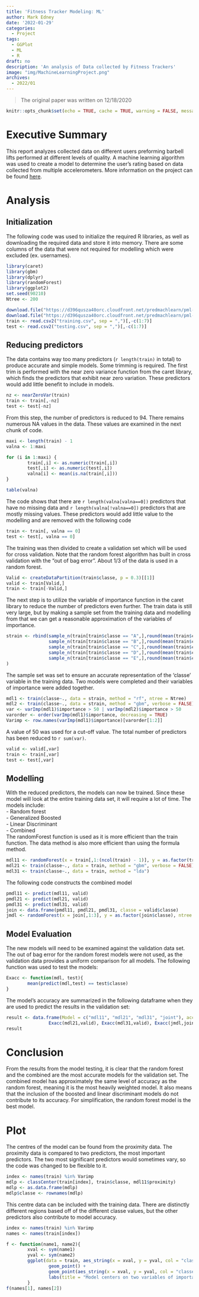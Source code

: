 ```yaml
---
title: 'Fitness Tracker Modeling: ML'
author: Mark Edney
date: '2022-01-29'
categories:
  - Project
tags:
  - GGPlot
  - ML
  - R
draft: no
description: 'An analysis of Data collected by Fitness Trackers'
image: "img/MachineLearningProject.png"
archives:
  - 2022/01
---
```


> The original paper was written on 12/18/2020

```r
knitr::opts_chunk$set(echo = TRUE, cache = TRUE, warning = FALSE, message = FALSE)
```

# Executive Summary
This report analyzes collected data on different users preforming barbell lifts
performed at different levels of quality. A machine learning algorithm was used
to create a model to determine the user's rating based on data collected from multiple
accelerometers. More information on the project can be found [here](http://web.archive.org/web/20161224072740/http:/groupware.les.inf.puc-rio.br/har).

# Analysis

## Initialization

The following code was used to initialize the required R libraries, as well as downloading the required data and store it into memory. There are some columns of the data that were not required for modelling which were excluded (ex. usernames).

```r

library(caret)
library(gbm)
library(dplyr)
library(randomForest)
library(ggplot2)
set.seed(90210)
Ntree <- 200

download.file("https://d396qusza40orc.cloudfront.net/predmachlearn/pml-training.csv", "training.csv")
download.file("https://d396qusza40orc.cloudfront.net/predmachlearn/pml-testing.csv", "testing.csv")
train <- read.csv2("training.csv", sep = ",")[,-c(1:7)]
test <- read.csv2("testing.csv", sep = ",")[,-c(1:7)]
```

## Reducing predictors

The data contains way too many predictors (`r length(train)` in total) to produce accurate and simple models.
Some trimming is required. The first trim is performed with the near zero variance function from the caret library, which finds the predictors that exhibit near zero variation. These predictors would add little benefit to include in models.

```r
nz <- nearZeroVar(train)
train <- train[,-nz]
test <- test[-nz]
```

From this step, the number of predictors is reduced to 94. There remains numerous NA values in the data. These values are examined in the next chunk of code.

```r
maxi <- length(train) - 1
valna <- 1:maxi

for (i in 1:maxi) {
        train[,i] <- as.numeric(train[,i])
        test[,i] <- as.numeric(test[,i])
        valna[i] <- mean(is.na(train[,i]))
}

table(valna)
```

The code shows that there are `r length(valna[valna==0])` predictors that have no missing
data and `r length(valna[!valna==0])` predictors that are mostly missing values.
These predictors would add little value to the modelling and are removed with the 
following code
```r
train <- train[, valna == 0]
test <- test[, valna == 0]
```

The training was then divided to create a validation set which will be used for
cross validation. Note that the random forest algorithm has built in cross validation
with the "out of bag error". About 1/3 of the data is used in a random forest. 

```r
Valid <- createDataPartition(train$classe, p = 0.3)[[1]]
valid <- train[Valid,]
train <- train[-Valid,]
```

The next step is to utilize the variable of importance function in the caret library to reduce the number of predictors even further. The train data is still very large, but by making a sample set from the training data and modelling from that we can get a reasonable approximation of the variables of importance.

```r
strain <- rbind(sample_n(train[train$classe == "A",],round(mean(train$classe == "A")*200,0)),
                sample_n(train[train$classe == "B",],round(mean(train$classe == "B")*200,0)),
                sample_n(train[train$classe == "C",],round(mean(train$classe == "C")*200,0)),
                sample_n(train[train$classe == "D",],round(mean(train$classe == "D")*200,0)),
                sample_n(train[train$classe == "E",],round(mean(train$classe == "E")*200,0))
)
```

The sample set was set to ensure an accurate representation of the 'classe' variable 
in the training data. Two models were completed and their variables of importance
were added together. 

```r
mdl1 <- train(classe~., data = strain, method = "rf", ntree = Ntree)
mdl2 <- train(classe~., data = strain, method = "gbm", verbose = FALSE)
var <- varImp(mdl1)$importance > 50 | varImp(mdl2)$importance > 50
varorder <- order(varImp(mdl1)$importance, decreasing = TRUE)
Varimp <- row.names(varImp(mdl1)$importance)[varorder[1:2]]
```

A value of 50 was used for a cut-off value. The total number of predictors has been 
reduced to `r sum(var)`. 

```r
valid <- valid[,var]
train <- train[,var]
test <- test[,var]
```

## Modelling

With the reduced predictors, the models can now be trained. Since these model will look
at the entire training data set, it will require a lot of time. The models include:\
        - Random forest\
        - Generalized Boosted\
        - Linear Discriminant\
        - Combined\
The randomForest function is used as it is more efficient than the train function. 
The data method is also more efficient than using the formula method. 

```r
mdl11 <- randomForest(x = train[,1:(ncol(train) - 1)], y = as.factor(train[,ncol(train)]), ntree = Ntree, proximity = TRUE)
mdl21 <- train(classe~., data = train, method = "gbm", verbose = FALSE)
mdl31 <- train(classe~., data = train, method = "lda")
```

The following code constructs the combined model

```r
pmdl11 <- predict(mdl11, valid)
pmdl21 <- predict(mdl21, valid)
pmdl31 <- predict(mdl31, valid)
join <- data.frame(pmdl11, pmdl21, pmdl31, classe = valid$classe)
jmdl <- randomForest(x = join[,1:3], y = as.factor(join$classe), ntree = Ntree)
```

## Model Evaluation 

The new models will need to be examined against the validation data set. The out of
bag error for the random forest models were not used, as the validation data provides
a uniform comparison for all models. The following function was used to test the models:

```r
Exacc <- function(mdl, test){
        mean(predict(mdl,test) == test$classe)
}
```

The model's accuracy are summarized in the following dataframe when they are used
to predict the results in the validation set:

```r
result <- data.frame(Model = c("mdl11", "mdl21", "mdl31", "joint"), accuracy = c(Exacc(mdl11,valid),
                Exacc(mdl21,valid), Exacc(mdl31,valid), Exacc(jmdl,join)))
result
```

# Conclusion 

From the results from the model testing, it is clear that the random forest and the combined are the most accurate models for the validation set. The combined model has approximately the same level of accuracy as the random forest, meaning it is the most heavily weighted model. It also means that the inclusion of the boosted and linear discriminant models do not contribute to its accuracy. For simplification, the random forest model is the best model.

# Plot

The centres of the model can be found from the proximity data. The proximity data is compared to two predictors, the most important predictors. The two most significant predictors would sometimes vary, so the code was changed to be flexible to it.

```r
index <- names(train) %in% Varimp
mdlp <- classCenter(train[index], train$classe, mdl11$proximity)
mdlp <- as.data.frame(mdlp)
mdlp$classe <- rownames(mdlp)
```

This centre data can be included with the training data. There are distinctly different regions based off of the different classe values, but the other predictors also contribute to model accuracy.

```r
index <- names(train) %in% Varimp
names <- names(train[index])

f <- function(name1, name2){
        xval <- sym(name1)
        yval <- sym(name2)
        ggplot(data = train, aes_string(x = xval, y = yval, col = "classe")) +
                geom_point() +
                geom_point(aes_string(x = xval, y = yval, col = "classe"), size = 10, shape = 4, data = mdlp) +
                labs(title = "Model centers on two variables of importance")
        }
f(names[1], names[2])
```